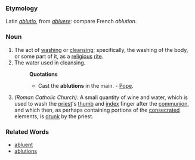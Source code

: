 ===Etymology===
Latin ''[[ablutio]]'', from ''[[abluere]]'': compare French ''ablution''.

===Noun===
#The act of [[washing]] or [[cleansing]]; specifically, the washing of the body, or some part of it, as a [[religious]] [[rite]].
#The water used in cleansing.
#:'''Quotations'''
#:*Cast the '''ablutions''' in the main. - [[Pope]].
#''(Roman Catholic Church):'' A small quantity of wine and water, which is used to wash the [[priest]]'s [[thumb]] and [[index]] finger after the [[communion]], and which then, as perhaps containing portions of the [[consecrated]] elements, is [[drunk]] by the priest.

===Related Words===
* [[abluent]]
* [[ablutions]]